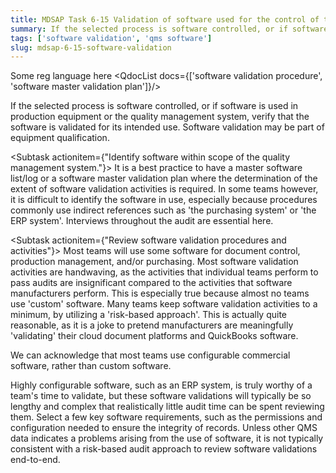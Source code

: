 ```yaml
---
title: MDSAP Task 6-15 Validation of software used for the control of the production and service process
summary: If the selected process is software controlled, or if software is used in production equipment or the quality management system, verify that the software is validated for its intended use. 
tags: ['software validation', 'qms software']
slug: mdsap-6-15-software-validation
---
```


<RegLang>Some reg language here</RegLang>
<QdocList docs={['software validation procedure', 'software master validation plan']}/>

<ReportLang>
If the selected process is software controlled, or if software is used in production equipment or the quality management system, verify that the software is validated for its intended use.
Software validation may be part of equipment qualification.
</ReportLang>

<Subtask actionitem={"Identify software within scope of the quality management system."}>
It is a best practice to have a master software list/log or a software master validation plan where the determination of the extent of software validation activities is required. 
In some teams however, it is difficult to identify the software in use, especially because procedures commonly use indirect references such as 'the purchasing system' or 'the ERP system'.  Interviews throughout the audit are essential here.
</Subtask>

<Subtask actionitem={"Review software validation procedures and activities"}>
Most teams will use some software for document control, production management, and/or purchasing.
Most software validation activities are handwaving, as the activities that individual teams perform to pass audits are insignificant compared to the activities that software manufacturers perform.  This is especially true because almost no teams use 'custom' software. Many teams keep software validation activities to a minimum, by utilizing a 'risk-based approach'.  This is actually quite reasonable, as it is a joke  to pretend manufacturers are meaningfully 'validating' their cloud document platforms and QuickBooks software.     

We can acknowledge that most teams use configurable commercial software, rather than custom software.

Highly configurable software, such as an ERP system, is truly worthy of a team's time to validate, but these software validations will typically be so lengthy and complex that realistically little audit time can be spent reviewing them.  Select a few key software requirements, such as the permissions and configuration needed to ensure the integrity of records.  Unless other QMS data indicates a problems arising from the use of software, it is not typically consistent with a risk-based audit approach to review software validations end-to-end. 
</Subtask>



